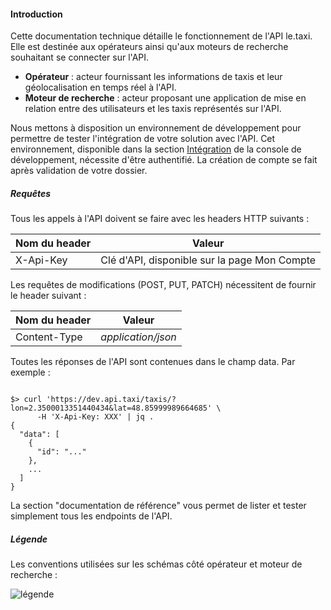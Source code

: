 
#### Introduction

Cette documentation technique détaille le fonctionnement de l'API le.taxi. Elle est destinée aux opérateurs ainsi qu'aux
moteurs de recherche souhaitant se connecter sur l'API.

<InfoBox title="Définitions">
  <ul>
    <li><strong>Opérateur</strong> : acteur fournissant les informations de taxis et leur géolocalisation en temps réel à l'API.</li>
    <li><strong>Moteur de recherche</strong> : acteur proposant une application de mise en relation entre des utilisateurs et les taxis représentés sur l'API.</li>
  </ul>
</InfoBox>

Nous mettons à disposition un environnement de développement pour permettre de tester l'intégration de votre solution
avec l'API. Cet environnement, disponible dans la section [Intégration](https://console.dev.api.taxi/integration/) de la console de développement,
nécessite d'être authentifié. La création de compte se fait après validation de votre dossier.

##### Requêtes

Tous les appels à l'API doivent se faire avec les headers HTTP suivants :


| Nom du header | Valeur                                       |
|---------------|----------------------------------------------|
| X-Api-Key     | Clé d'API, disponible sur la page Mon Compte |


Les requêtes de modifications (POST, PUT, PATCH) nécessitent de fournir le header suivant :

| Nom du header | Valeur             |
|---------------|--------------------|
| Content-Type  | *application/json* |


Toutes les réponses de l'API sont contenues dans le champ data. Par exemple :


```shell

$> curl 'https://dev.api.taxi/taxis/?lon=2.3500013351440434&lat=48.85999989664685' \
      -H 'X-Api-Key: XXX' | jq .
{
  "data": [
    {
      "id": "..."
    },
    ...
  ]
}
```

La section "documentation de référence" vous permet de lister et tester simplement tous les endpoints de l'API.

##### Légende

Les conventions utilisées sur les schémas côté opérateur et moteur de recherche&nbsp;:

![légende](/images/doc/legend.png)
